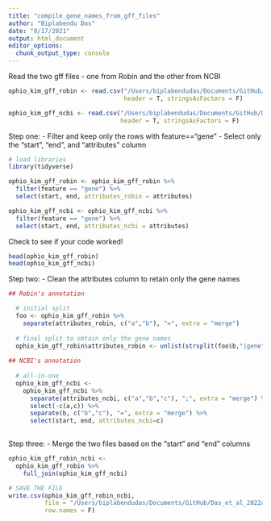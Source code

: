 ```yaml
---
title: "compile_gene_names_from_gff_files"
author: "Biplabendu Das"
date: "8/17/2021"
output: html_document
editor_options: 
  chunk_output_type: console
---
```


Read the two gff files - one from Robin and the other from NCBI

```r
ophio_kim_gff_robin <- read.csv("/Users/biplabendudas/Documents/GitHub/Das_et_al_2022a/scripts/mapping_normalizing_reads/roos_billuTC6/ophio_kim_deBekker2017/getting_ophio_kim_data/files_from_Robin/Ophio5.gene_features.gff3.csv",
                                header = T, stringsAsFactors = F)

ophio_kim_gff_ncbi <- read.csv("/Users/biplabendudas/Documents/GitHub/Das_et_al_2022a/scripts/mapping_normalizing_reads/roos_billuTC6/ophio_kim_deBekker2017/getting_ophio_kim_data/files_from_NCBI/GCA_001272575.2_ASM127257v2_genomic.gff.csv",
                               header = T, stringsAsFactors = F)

```

Step one: 
- Filter and keep only the rows with feature=="gene"
- Select only the "start", "end", and "attributes" column

```r

# load libraries
library(tidyverse)

ophio_kim_gff_robin <- ophio_kim_gff_robin %>% 
  filter(feature == "gene") %>% 
  select(start, end, attributes_robin = attributes)

ophio_kim_gff_ncbi <- ophio_kim_gff_ncbi %>% 
  filter(feature == "gene") %>% 
  select(start, end, attributes_ncbi = attributes)

```

Check to see if your code worked!

```r

head(ophio_kim_gff_robin)
head(ophio_kim_gff_ncbi)

```

Step two:
- Clean the attributes column to retain only the gene names

```r

## Robin's annotation

  # initial split
  foo <- ophio_kim_gff_robin %>% 
    separate(attributes_robin, c("a","b"), "=", extra = "merge")
  
  # final split to obtain only the gene names
  ophio_kim_gff_robin$attributes_robin <- unlist(strsplit(foo$b,"|gene",4))
  
## NCBI's annotation
  
  # all-in-one
  ophio_kim_gff_ncbi <- 
    ophio_kim_gff_ncbi %>% 
      separate(attributes_ncbi, c("a","b","c"), ";", extra = "merge") %>% 
      select(-c(a,c)) %>% 
      separate(b, c("b","c"), "=", extra = "merge") %>% 
      select(start, end, attributes_ncbi=c)
  
```

Step three:
- Merge the two files based on the "start" and "end" columns

```r

ophio_kim_gff_robin_ncbi <- 
  ophio_kim_gff_robin %>% 
    full_join(ophio_kim_gff_ncbi)

# SAVE THE FILE
write.csv(ophio_kim_gff_robin_ncbi, 
          file = "/Users/biplabendudas/Documents/GitHub/Das_et_al_2022a/results/normalized_gene_exp/ophio_kim/ophio_kim_gene_names_robin_ncbi.csv",
          row.names = F)

```

